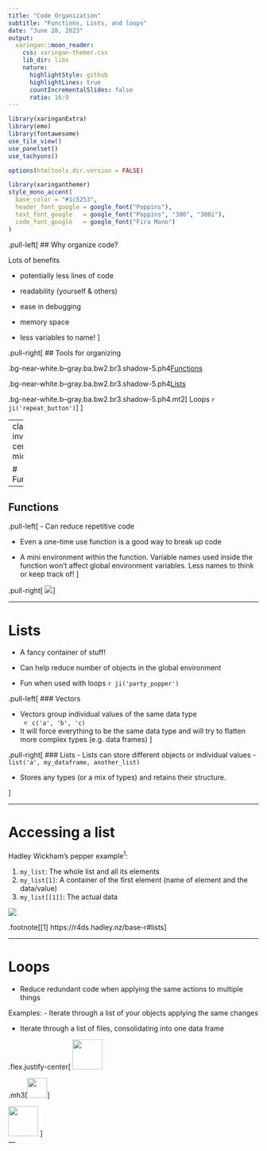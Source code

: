 ```yaml
---
title: "Code Organization"
subtitle: "Functions, Lists, and loops"
date: "June 28, 2023"
output:
  xaringan::moon_reader:
    css: xaringan-themer.css
    lib_dir: libs
    nature:
      highlightStyle: github
      highlightLines: true
      countIncrementalSlides: false
      ratio: 16:9
---
```


```r
library(xaringanExtra)
library(emo)
library(fontawesome)
use_tile_view()
use_panelset()
use_tachyons()
```

```r
options(htmltools.dir.version = FALSE)
```

```r
library(xaringanthemer)
style_mono_accent(
  base_color = "#1c5253",
  header_font_google = google_font("Poppins"),
  text_font_google   = google_font("Poppins", "300", "300i"),
  code_font_google   = google_font("Fira Mono")
)
```

.pull-left[
## Why organize code?

Lots of benefits

- potentially less lines of code

- readability (yourself & others)

- ease in debugging

- memory space

- less variables to name!
]


.pull-right[
## Tools for organizing

.bg-near-white.b--gray.ba.bw2.br3.shadow-5.ph4[
Functions
]

.bg-near-white.b--gray.ba.bw2.br3.shadow-5.ph4[
Lists
]

.bg-near-white.b--gray.ba.bw2.br3.shadow-5.ph4.mt2[
Loops `r ji('repeat_button')`
]
]

---
class: inverse, center, middle


# Functions

---

## Functions

.pull-left[
- Can reduce repetitive code

- Even a one-time use function is a good way to break up code

- A mini environment within the function. Variable names used inside the function won't affect global environment variables. Less names to think or keep track of!
]

.pull-right[
![](images/ahorst_function.png)
]

---

# Lists

- A fancy container of stuff!

- Can help reduce number of objects in the global environment

- Fun when used with loops `r ji('party_popper')`

.pull-left[
### Vectors

- Vectors group individual values of the same data type 
  - `c('a', 'b', 'c)`

- It will force everything to be the same data type and will try to flatten more complex types (e.g. data frames)
]

.pull-right[
### Lists
- Lists can store different objects or individual values 
  - `list('a', my_dataframe, another_list)`

- Stores any types (or a mix of types) and retains their structure.

]

---

# Accessing a list

Hadley Wickham's pepper example<sup>1</sup>:

1. `my_list`: The whole list and all its elements
2. `my_list[1]`: A container of the first element (name of element and the data/value)
3. `my_list[[1]]`: The actual data

![](https://r4ds.hadley.nz/diagrams/pepper.png)

.footnote[[1] https://r4ds.hadley.nz/base-r#lists]

---

# Loops

- Reduce redundant code when applying the same actions to multiple things

Examples: 
- Iterate through a list of your objects applying the same changes

- Iterate through a list of files, consolidating into one data frame

.flex.justify-center[
<img src="images/recycle.svg" width="60px" height="60px">

.mh3[<img src="images/plus.svg" width="40px" height="40px">]

<img src="images/list.svg" width="60px" height="60px">
]    
---




